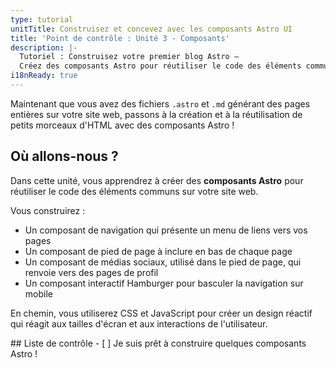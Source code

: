 ```yaml
---
type: tutorial
unitTitle: Construisez et concevez avec les composants Astro UI
title: 'Point de contrôle : Unité 3 - Composants'
description: |-
  Tutoriel : Construisez votre premier blog Astro —
  Créez des composants Astro pour réutiliser le code des éléments communs sur votre site web
i18nReady: true
---
```




Maintenant que vous avez des fichiers `.astro` et `.md` générant des pages entières sur votre site web, passons à la création et à la réutilisation de petits morceaux d'HTML avec des composants Astro !

## Où allons-nous ?

Dans cette unité, vous apprendrez à créer des **composants Astro** pour réutiliser le code des éléments communs sur votre site web.

Vous construirez :
- Un composant de navigation qui présente un menu de liens vers vos pages
- Un composant de pied de page à inclure en bas de chaque page
- Un composant de médias sociaux, utilisé dans le pied de page, qui renvoie vers des pages de profil
- Un composant interactif Hamburger pour basculer la navigation sur mobile

En chemin, vous utiliserez CSS et JavaScript pour créer un design réactif qui réagit aux tailles d'écran et aux interactions de l'utilisateur.



<Box icon="check-list">
## Liste de contrôle

<Checklist>
- [ ] Je suis prêt à construire quelques composants Astro !
</Checklist>
</Box>
